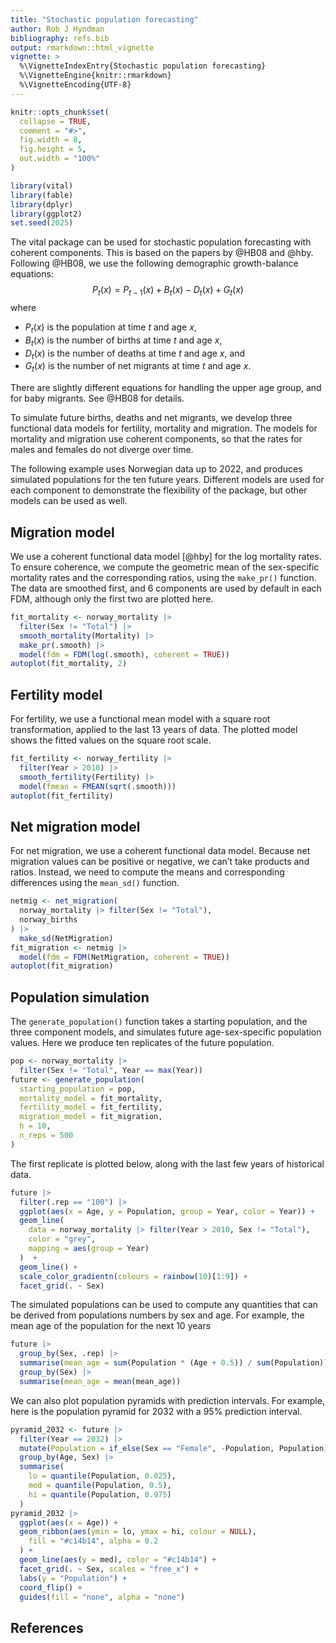 ```yaml
---
title: "Stochastic population forecasting"
author: Rob J Hyndman
bibliography: refs.bib
output: rmarkdown::html_vignette
vignette: >
  %\VignetteIndexEntry{Stochastic population forecasting}
  %\VignetteEngine{knitr::rmarkdown}
  %\VignetteEncoding{UTF-8}
---
```


```r
knitr::opts_chunk$set(
  collapse = TRUE,
  comment = "#>",
  fig.width = 8,
  fig.height = 5,
  out.width = "100%"
)
```

```r
library(vital)
library(fable)
library(dplyr)
library(ggplot2)
set.seed(2025)
```

The vital package can be used for stochastic population forecasting with coherent components. This is based on the papers by @HB08 and @hby. Following @HB08, we use the following demographic growth-balance equations:
$$
P_t(x) = P_{t-1}(x) + B_t(x) - D_t(x) + G_t(x)
$$
where

* $P_t(x)$ is the population at time $t$ and age $x$,
* $B_t(x)$ is the number of births at time $t$ and age $x$,
* $D_t(x)$ is the number of deaths at time $t$ and age $x$, and
* $G_t(x)$ is the number of net migrants at time $t$ and age $x$.

There are slightly different equations for handling the upper age group, and for baby migrants. See @HB08 for details.

To simulate future births, deaths and net migrants, we develop three functional data models for fertility, mortality and migration. The models for mortality and migration use coherent components, so that the rates for males and females do not diverge over time.

The following example uses Norwegian data up to 2022, and produces simulated populations for the ten future years. Different models are used for each component to demonstrate the flexibility of the package, but other models can be used as well.

## Migration model

We use a coherent functional data model [@hby] for the log mortality rates. To ensure coherence, we compute the geometric mean of the sex-specific mortality rates and the corresponding ratios, using the `make_pr()` function. The data are smoothed first, and 6 components are used by default in each FDM, although only the first two are plotted here.

```r
fit_mortality <- norway_mortality |>
  filter(Sex != "Total") |>
  smooth_mortality(Mortality) |>
  make_pr(.smooth) |>
  model(fdm = FDM(log(.smooth), coherent = TRUE))
autoplot(fit_mortality, 2)
```

## Fertility model

For fertility, we use a functional mean model with a square root transformation, applied to the last 13 years of data. The plotted model shows the fitted values on the square root scale.

```r
fit_fertility <- norway_fertility |>
  filter(Year > 2010) |>
  smooth_fertility(Fertility) |>
  model(fmean = FMEAN(sqrt(.smooth)))
autoplot(fit_fertility)
```

## Net migration model

For net migration, we use a coherent functional data model. Because net migration values can be positive or negative, we can't take products and ratios. Instead, we need to compute the means and corresponding differences using the `mean_sd()` function.

```r
netmig <- net_migration(
  norway_mortality |> filter(Sex != "Total"),
  norway_births
) |>
  make_sd(NetMigration)
fit_migration <- netmig |>
  model(fdm = FDM(NetMigration, coherent = TRUE))
autoplot(fit_migration)
```

## Population simulation

The `generate_population()` function takes a starting population, and the three component models, and simulates future age-sex-specific population values. Here we produce ten replicates of the future population.

```r
pop <- norway_mortality |>
  filter(Sex != "Total", Year == max(Year))
future <- generate_population(
  starting_population = pop,
  mortality_model = fit_mortality,
  fertility_model = fit_fertility,
  migration_model = fit_migration,
  h = 10,
  n_reps = 500
)
```

The first replicate is plotted below, along with the last few years of historical data.

```r
future |>
  filter(.rep == "100") |>
  ggplot(aes(x = Age, y = Population, group = Year, color = Year)) +
  geom_line(
    data = norway_mortality |> filter(Year > 2010, Sex != "Total"),
    color = "grey",
    mapping = aes(group = Year)
  )  +
  geom_line() +
  scale_color_gradientn(colours = rainbow(10)[1:9]) +
  facet_grid(. ~ Sex)
```

The simulated populations can be used to compute any quantities that can be derived from populations numbers by sex and age. For example, the mean age of the population for the next 10 years

```r
future |>
  group_by(Sex, .rep) |>
  summarise(mean_age = sum(Population * (Age + 0.5)) / sum(Population)) |>
  group_by(Sex) |>
  summarise(mean_age = mean(mean_age))
```

We can also plot population pyramids with prediction intervals. For example, here is the population pyramid for 2032 with a 95% prediction interval.

```r
pyramid_2032 <- future |>
  filter(Year == 2032) |>
  mutate(Population = if_else(Sex == "Female", -Population, Population)) |>
  group_by(Age, Sex) |>
  summarise(
    lo = quantile(Population, 0.025),
    med = quantile(Population, 0.5),
    hi = quantile(Population, 0.975)
  )
pyramid_2032 |>
  ggplot(aes(x = Age)) +
  geom_ribbon(aes(ymin = lo, ymax = hi, colour = NULL),
    fill = "#c14b14", alpha = 0.2
  ) +
  geom_line(aes(y = med), color = "#c14b14") +
  facet_grid(. ~ Sex, scales = "free_x") +
  labs(y = "Population") +
  coord_flip() +
  guides(fill = "none", alpha = "none")
```

## References
